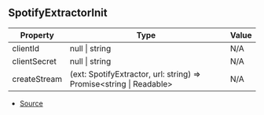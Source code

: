 ## SpotifyExtractorInit

| Property | Type | Value |
| ----------- | ----------- | ----------- |
| clientId | null \| string | N/A |
| clientSecret | null \| string | N/A |
| createStream | (ext: SpotifyExtractor, url: string) => Promise\<string \| Readable> | N/A |


- [Source](https://github.com/Androz2091/discord-player/blob/f2dbc02/packages/extractor/src/extractors/SpotifyExtractor.ts#L10)